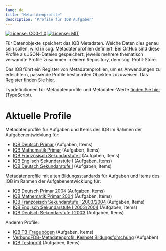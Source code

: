 ---
lang: de
title: "Metadatenprofile"
description: "Profile für IQB Aufgaben"
---

[![License: CC0-1.0](https://img.shields.io/badge/License-CC0_1.0-lightgrey.svg)](http://creativecommons.org/publicdomain/zero/1.0/)
[![License: MIT](https://img.shields.io/badge/License-MIT-yellow.svg)](https://opensource.org/licenses/MIT)

Für Datenobjekte speichert das IQB Metadaten. Welche Daten dies genau sein sollen, wird in sog. Metadatenprofilen definiert. Bei GitHub sind diese Profile als JSON-Dateien gespeichert, jeweils mehrere thematisch verwandte Profile zusammen in einem Repository, dem sog. Profil-Store.

Das IQB führt ein Register von Metadatenprofilen, um es Anwendungen zu erleichtern, passende Profile bestimmten Objekten zuzuweisen. Das [Register finden Sie hier](https://github.com/iqb-vocabs/profile-registry).

Typdefinitionen für Metadatenprofile und Metadaten-Werte [finden Sie hier](https://github.com/iqb-vocabs/metadata#readme) (TypeScript).

# Aktuelle Profile

Metadatenprofile für Aufgaben und Items des IQB im Rahmen der Aufgabenentwicklung für:

  * [IQB Deutsch Primar](https://iqb-vocabs.github.io/p12/) (Aufgaben, Items)
  * [IQB Mathematik Primar](https://iqb-vocabs.github.io/p15/) (Aufgaben, Items)
  * [IQB Französisch Sekundarstufe I](https://iqb-vocabs.github.io/p52/) (Aufgaben, Items)
  * [IQB Englisch Sekundarstufe I](https://iqb-vocabs.github.io/p53/) (Aufgaben, Items)
  * [IQB Deutsch Sekundarstufe I](https://iqb-vocabs.github.io/p16/) (Aufgaben, Items)

Metadatenprofile mit alten Bildungsstandards für Aufgaben und Items des IQB im Rahmen der Aufgabenentwicklung für: 

  * [IQB Deutsch Primar 2004](https://iqb-vocabs.github.io/p14/) (Aufgaben, Items)
  * [IQB Mathematik Primar 2004](https://iqb-vocabs.github.io/p09/) (Aufgaben, Items)
  * [IQB Französisch Sekundarstufe I 2003/2004](https://iqb-vocabs.github.io/p55/) (Aufgaben, Items)
  * [IQB Englisch Sekundarstufe I 2003/2004](https://iqb-vocabs.github.io/p54/) (Aufgaben, Items)
  * [IQB Deutsch Sekundarstufe I 2003](https://iqb-vocabs.github.io/p17/) (Aufgaben, Items)

Anderen Profile:

  * [IQB TB-Fragebögen](https://iqb-vocabs.github.io/p60/) (Aufgaben, Items)
  * [VerbundFDB-Metadatenprofil: Kernset Bildungsforschung](https://iqb-vocabs.github.io/p80/) (Aufgaben)
  * [IQB Testprofil](https://iqb-vocabs.github.io/p99/) (Aufgaben, Items)


